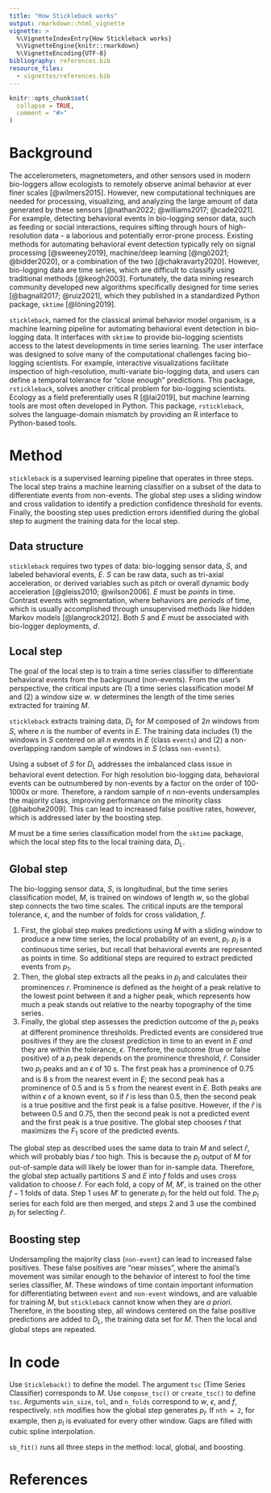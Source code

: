 ```yaml
---
title: "How Stickleback works"
output: rmarkdown::html_vignette
vignette: >
  %\VignetteIndexEntry{How Stickleback works}
  %\VignetteEngine{knitr::rmarkdown}
  %\VignetteEncoding{UTF-8}
bibliography: references.bib
resource_files:
  - vignettes/references.bib
---
```


```r
knitr::opts_chunk$set(
  collapse = TRUE,
  comment = "#>"
)
```

# Background

The accelerometers, magnetometers, and other sensors used in modern bio-loggers allow ecologists to remotely observe animal behavior at ever finer scales [@wilmers2015]. However, new computational techniques are needed for processing, visualizing, and analyzing the large amount of data generated by these sensors [@nathan2022; @williams2017; @cade2021]. For example, detecting behavioral events in bio-logging sensor data, such as feeding or social interactions, requires sifting through hours of high-resolution data - a laborious and potentially error-prone process. Existing methods for automating behavioral event detection typically rely on signal processing [@sweeney2019], machine/deep learning [@ngô2021; @bidder2020], or a combination of the two [@chakravarty2020]. However, bio-logging data are time series, which are difficult to classify using traditional methods [@keogh2003]. Fortunately, the data mining research community developed new algorithms specifically designed for time series [@bagnall2017; @ruiz2021], which they published in a standardized Python package, `sktime` [@löning2019].

`stickleback`, named for the classical animal behavior model organism, is a machine learning pipeline for automating behavioral event detection in bio-logging data. It interfaces with `sktime` to provide bio-logging scientists access to the latest developments in time series learning. The user interface was designed to solve many of the computational challenges facing bio-logging scientists. For example, interactive visualizations facilitate inspection of high-resolution, multi-variate bio-logging data, and users can define a temporal tolerance for "close enough" predictions. This package, `rstickleback`, solves another critical problem for bio-logging scientists. Ecology as a field preferentially uses R [@lai2019], but machine learning tools are most often developed in Python. This package, `rstickleback`, solves the language-domain mismatch by providing an R interface to Python-based tools.

# Method

`stickleback` is a supervised learning pipeline that operates in three steps. The local step trains a machine learning classifier on a subset of the data to differentiate events from non-events. The global step uses a sliding window and cross validation to identify a prediction confidence threshold for events. Finally, the boosting step uses prediction errors identified during the global step to augment the training data for the local step.

## Data structure

`stickleback` requires two types of data: bio-logging sensor data, $S$, and labeled behavioral events, $E$. $S$ can be raw data, such as tri-axial acceleration, or derived variables such as pitch or overall dynamic body acceleration [@gleiss2010; @wilson2006]. $E$ must be *points* in time. Contrast events with segmentation, where behaviors are *periods* of time, which is usually accomplished through unsupervised methods like hidden Markov models [@langrock2012]. Both $S$ and $E$ must be associated with bio-logger deployments, $d$.

## Local step

The goal of the local step is to train a time series classifier to differentiate behavioral events from the background (non-events). From the user's perspective, the critical inputs are (1) a time series classification model $M$ and (2) a window size $w$. $w$ determines the length of the time series extracted for training $M$.

`stickleback` extracts training data, $D_L$ for $M$ composed of $2n$ windows from $S$, where $n$ is the number of events in $E$. The training data includes (1) the windows in $S$ centered on all $n$ events in $E$ (class `events`) and (2) a non-overlapping random sample of windows in $S$ (class `non-events`).

Using a subset of $S$ for $D_L$ addresses the imbalanced class issue in behavioral event detection. For high resolution bio-logging data, behavioral events can be outnumbered by non-events by a factor on the order of 100-1000x or more. Therefore, a random sample of $n$ non-events undersamples the majority class, improving performance on the minority class [@haibohe2009]. This can lead to increased false positive rates, however, which is addressed later by the boosting step.

$M$ must be a time series classification model from the `sktime` package, which the local step fits to the local training data, $D_L$.

## Global step

The bio-logging sensor data, $S$, is longitudinal, but the time series classification model, $M$, is trained on windows of length $w$, so the global step connects the two time scales. The critical inputs are the temporal tolerance, $\epsilon$, and the number of folds for cross validation, $f$.

1.  First, the global step makes predictions using $M$ with a sliding window to produce a new time series, the local probability of an event, $p_l$. $p_l$ is a continuous time series, but recall that behavioral events are represented as points in time. So additional steps are required to extract predicted events from $p_1$.
2.  Then, the global step extracts all the peaks in $p_l$ and calculates their prominences $r$. Prominence is defined as the height of a peak relative to the lowest point between it and a higher peak, which represents how much a peak stands out relative to the nearby topography of the time series.
3.  Finally, the global step assesses the prediction outcome of the $p_l$ peaks at different prominence thresholds. Predicted events are considered true positives if they are the closest prediction in time to an event in $E$ *and* they are within the tolerance, $\epsilon$. Therefore, the outcome (true or false positive) of a $p_l$ peak depends on the prominence threshold, $\hat{r}$. Consider two $p_l$ peaks and an $\epsilon$ of 10 s. The first peak has a prominence of 0.75 and is 8 s from the nearest event in $E$; the second peak has a prominence of 0.5 and is 5 s from the nearest event in $E$. Both peaks are within $\epsilon$ of a known event, so if $\hat{r}$ is less than 0.5, then the second peak is a true positive and the first peak is a false positive. However, if the $\hat{r}$ is between 0.5 and 0.75, then the second peak is not a predicted event and the first peak is a true positive. The global step chooses $\hat{r}$ that maximizes the $F_1$ score of the predicted events.

The global step as described uses the same data to train $M$ and select $\hat{r}$, which will probably bias $\hat{r}$ too high. This is because the $p_l$ output of $M$ for out-of-sample data will likely be lower than for in-sample data. Therefore, the global step actually partitions $S$ and $E$ into $f$ folds and uses cross validation to choose $\hat{r}$. For each fold, a copy of $M$, $M'$, is trained on the other $f-1$ folds of data. Step 1 uses $M'$ to generate $p_l$ for the held out fold. The $p_l$ series for each fold are then merged, and steps 2 and 3 use the combined $p_l$ for selecting $\hat{r}$.

## Boosting step

Undersampling the majority class (`non-event`) can lead to increased false positives. These false positives are "near misses", where the animal's movement was similar enough to the behavior of interest to fool the time series classifier, $M$. These windows of time contain important information for differentiating between `event` and `non-event` windows, and are valuable for training $M$, but `stickleback` cannot know when they are *a priori*. Therefore, in the boosting step, all windows centered on the false positive predictions are added to $D_L$, the training data set for $M$. Then the local and global steps are repeated.

# In code

Use `Stickleback()` to define the model. The argument `tsc` (Time Series Classifier) corresponds to $M$. Use `compose_tsc()` or `create_tsc()` to define `tsc`. Arguments `win_size`, `tol`, and `n_folds` correspond to $w$, $\epsilon$, and $f$, respectively. `nth` modifies how the global step generates $p_l$. If `nth = 2`, for example, then $p_l$ is evaluated for every other window. Gaps are filled with cubic spline interpolation.

`sb_fit()` runs all three steps in the method: local, global, and boosting.

# References
